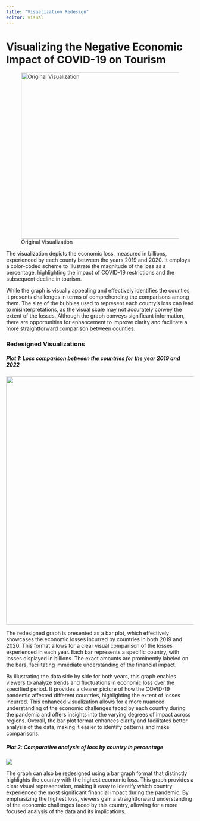 ```yaml
---
title: "Visualization Redesign"
editor: visual
---
```


# **Visualizing the Negative Economic Impact of COVID-19 on Tourism**

![Original Visualization](Original.jpg){fig-align="center" width="445"}

The visualization depicts the economic loss, measured in billions, experienced by each county between the years 2019 and 2020. It employs a color-coded scheme to illustrate the magnitude of the loss as a percentage, highlighting the impact of COVID-19 restrictions and the subsequent decline in tourism.

While the graph is visually appealing and effectively identifies the counties, it presents challenges in terms of comprehending the comparisons among them. The size of the bubbles used to represent each county's loss can lead to misinterpretations, as the visual scale may not accurately convey the extent of the losses. Although the graph conveys significant information, there are opportunities for enhancement to improve clarity and facilitate a more straightforward comparison between counties.

### **Redesigned Visualizations**

##### Plot 1: Loss comparison between the countries for the year 2019 and 2022

![](plot1_high_res.png){width="665"}

The redesigned graph is presented as a bar plot, which effectively showcases the economic losses incurred by countries in both 2019 and 2020. This format allows for a clear visual comparison of the losses experienced in each year. Each bar represents a specific country, with losses displayed in billions. The exact amounts are prominently labeled on the bars, facilitating immediate understanding of the financial impact.

By illustrating the data side by side for both years, this graph enables viewers to analyze trends and fluctuations in economic loss over the specified period. It provides a clearer picture of how the COVID-19 pandemic affected different countries, highlighting the extent of losses incurred. This enhanced visualization allows for a more nuanced understanding of the economic challenges faced by each country during the pandemic and offers insights into the varying degrees of impact across regions. Overall, the bar plot format enhances clarity and facilitates better analysis of the data, making it easier to identify patterns and make comparisons.

##### Plot 2: Comparative analysis of loss by country in percentage

![](plot2_high_res.png){fig-align="center"}

The graph can also be redesigned using a bar graph format that distinctly highlights the country with the highest economic loss. This graph provides a clear visual representation, making it easy to identify which country experienced the most significant financial impact during the pandemic. By emphasizing the highest loss, viewers gain a straightforward understanding of the economic challenges faced by this country, allowing for a more focused analysis of the data and its implications.
